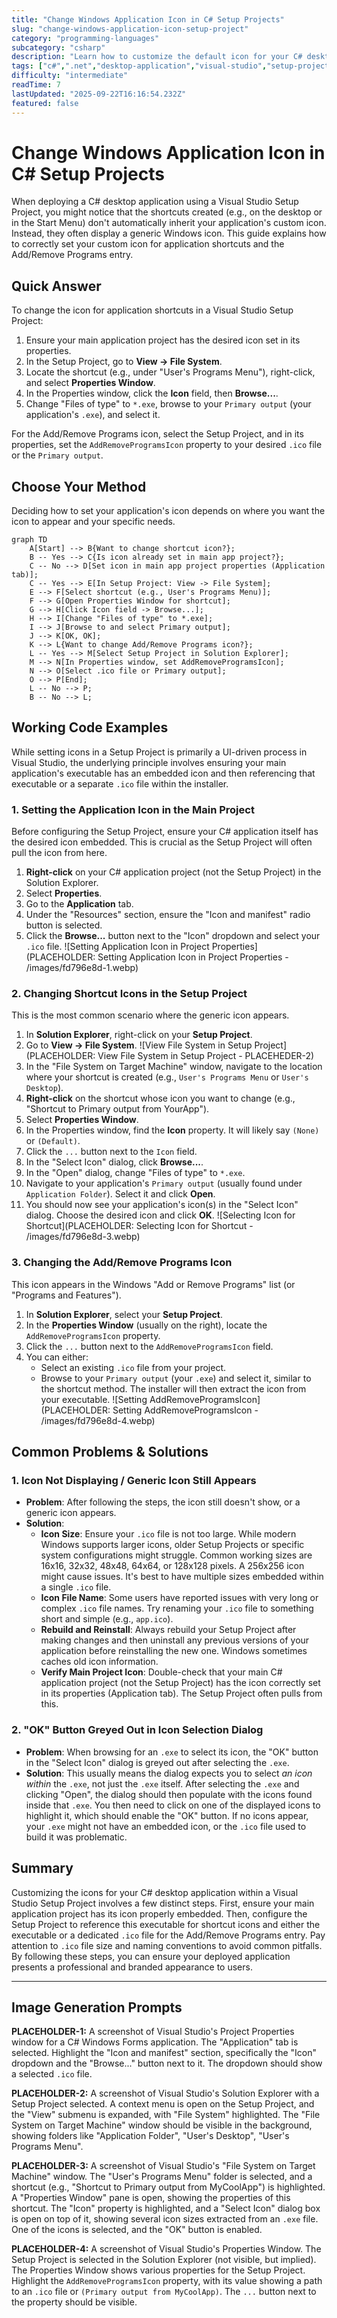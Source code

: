 ```yaml
---
title: "Change Windows Application Icon in C# Setup Projects"
slug: "change-windows-application-icon-setup-project"
category: "programming-languages"
subcategory: "csharp"
description: "Learn how to customize the default icon for your C# desktop application shortcuts and Add/Remove Programs entry within a Visual Studio Setup Project."
tags: ["c#",".net","desktop-application","visual-studio","setup-project","icon"]
difficulty: "intermediate"
readTime: 7
lastUpdated: "2025-09-22T16:16:54.232Z"
featured: false
---
```


# Change Windows Application Icon in C# Setup Projects

When deploying a C# desktop application using a Visual Studio Setup Project, you might notice that the shortcuts created (e.g., on the desktop or in the Start Menu) don't automatically inherit your application's custom icon. Instead, they often display a generic Windows icon. This guide explains how to correctly set your custom icon for application shortcuts and the Add/Remove Programs entry.

## Quick Answer

To change the icon for application shortcuts in a Visual Studio Setup Project:

1.  Ensure your main application project has the desired icon set in its properties.
2.  In the Setup Project, go to **View -> File System**.
3.  Locate the shortcut (e.g., under "User's Programs Menu"), right-click, and select **Properties Window**.
4.  In the Properties window, click the **Icon** field, then **Browse...**.
5.  Change "Files of type" to `*.exe`, browse to your `Primary output` (your application's `.exe`), and select it.

For the Add/Remove Programs icon, select the Setup Project, and in its properties, set the `AddRemoveProgramsIcon` property to your desired `.ico` file or the `Primary output`.

## Choose Your Method

Deciding how to set your application's icon depends on where you want the icon to appear and your specific needs.

```mermaid
graph TD
    A[Start] --> B{Want to change shortcut icon?};
    B -- Yes --> C{Is icon already set in main app project?};
    C -- No --> D[Set icon in main app project properties (Application tab)];
    C -- Yes --> E[In Setup Project: View -> File System];
    E --> F[Select shortcut (e.g., User's Programs Menu)];
    F --> G[Open Properties Window for shortcut];
    G --> H[Click Icon field -> Browse...];
    H --> I[Change "Files of type" to *.exe];
    I --> J[Browse to and select Primary output];
    J --> K[OK, OK];
    K --> L{Want to change Add/Remove Programs icon?};
    L -- Yes --> M[Select Setup Project in Solution Explorer];
    M --> N[In Properties window, set AddRemoveProgramsIcon];
    N --> O[Select .ico file or Primary output];
    O --> P[End];
    L -- No --> P;
    B -- No --> L;
```

## Working Code Examples

While setting icons in a Setup Project is primarily a UI-driven process in Visual Studio, the underlying principle involves ensuring your main application's executable has an embedded icon and then referencing that executable or a separate `.ico` file within the installer.

### 1. Setting the Application Icon in the Main Project

Before configuring the Setup Project, ensure your C# application itself has the desired icon embedded. This is crucial as the Setup Project will often pull the icon from here.

1.  **Right-click** on your C# application project (not the Setup Project) in the Solution Explorer.
2.  Select **Properties**.
3.  Go to the **Application** tab.
4.  Under the "Resources" section, ensure the "Icon and manifest" radio button is selected.
5.  Click the **Browse...** button next to the "Icon" dropdown and select your `.ico` file.
    ![Setting Application Icon in Project Properties](PLACEHOLDER: Setting Application Icon in Project Properties - /images/fd796e8d-1.webp)

### 2. Changing Shortcut Icons in the Setup Project

This is the most common scenario where the generic icon appears.

1.  In **Solution Explorer**, right-click on your **Setup Project**.
2.  Go to **View -> File System**.
    ![View File System in Setup Project](PLACEHOLDER: View File System in Setup Project - PLACEHEDER-2)
3.  In the "File System on Target Machine" window, navigate to the location where your shortcut is created (e.g., `User's Programs Menu` or `User's Desktop`).
4.  **Right-click** on the shortcut whose icon you want to change (e.g., "Shortcut to Primary output from YourApp").
5.  Select **Properties Window**.
6.  In the Properties window, find the **Icon** property. It will likely say `(None)` or `(Default)`.
7.  Click the `...` button next to the `Icon` field.
8.  In the "Select Icon" dialog, click **Browse...**.
9.  In the "Open" dialog, change "Files of type" to `*.exe`.
10. Navigate to your application's `Primary output` (usually found under `Application Folder`). Select it and click **Open**.
11. You should now see your application's icon(s) in the "Select Icon" dialog. Choose the desired icon and click **OK**.
    ![Selecting Icon for Shortcut](PLACEHOLDER: Selecting Icon for Shortcut - /images/fd796e8d-3.webp)

### 3. Changing the Add/Remove Programs Icon

This icon appears in the Windows "Add or Remove Programs" list (or "Programs and Features").

1.  In **Solution Explorer**, select your **Setup Project**.
2.  In the **Properties Window** (usually on the right), locate the `AddRemoveProgramsIcon` property.
3.  Click the `...` button next to the `AddRemoveProgramsIcon` field.
4.  You can either:
    *   Select an existing `.ico` file from your project.
    *   Browse to your `Primary output` (your `.exe`) and select it, similar to the shortcut method. The installer will then extract the icon from your executable.
    ![Setting AddRemoveProgramsIcon](PLACEHOLDER: Setting AddRemoveProgramsIcon - /images/fd796e8d-4.webp)

## Common Problems & Solutions

### 1. Icon Not Displaying / Generic Icon Still Appears

*   **Problem**: After following the steps, the icon still doesn't show, or a generic icon appears.
*   **Solution**:
    *   **Icon Size**: Ensure your `.ico` file is not too large. While modern Windows supports larger icons, older Setup Projects or specific system configurations might struggle. Common working sizes are 16x16, 32x32, 48x48, 64x64, or 128x128 pixels. A 256x256 icon might cause issues. It's best to have multiple sizes embedded within a single `.ico` file.
    *   **Icon File Name**: Some users have reported issues with very long or complex `.ico` file names. Try renaming your `.ico` file to something short and simple (e.g., `app.ico`).
    *   **Rebuild and Reinstall**: Always rebuild your Setup Project after making changes and then uninstall any previous versions of your application before reinstalling the new one. Windows sometimes caches old icon information.
    *   **Verify Main Project Icon**: Double-check that your main C# application project (not the Setup Project) has the icon correctly set in its properties (Application tab). The Setup Project often pulls from this.

### 2. "OK" Button Greyed Out in Icon Selection Dialog

*   **Problem**: When browsing for an `.exe` to select its icon, the "OK" button in the "Select Icon" dialog is greyed out after selecting the `.exe`.
*   **Solution**: This usually means the dialog expects you to select *an icon within* the `.exe`, not just the `.exe` itself. After selecting the `.exe` and clicking "Open", the dialog should then populate with the icons found inside that `.exe`. You then need to click on one of the displayed icons to highlight it, which should enable the "OK" button. If no icons appear, your `.exe` might not have an embedded icon, or the `.ico` file used to build it was problematic.

## Summary

Customizing the icons for your C# desktop application within a Visual Studio Setup Project involves a few distinct steps. First, ensure your main application project has its icon properly embedded. Then, configure the Setup Project to reference this executable for shortcut icons and either the executable or a dedicated `.ico` file for the Add/Remove Programs entry. Pay attention to `.ico` file size and naming conventions to avoid common pitfalls. By following these steps, you can ensure your deployed application presents a professional and branded appearance to users.

---

## Image Generation Prompts

**PLACEHOLDER-1:** A screenshot of Visual Studio's Project Properties window for a C# Windows Forms application. The "Application" tab is selected. Highlight the "Icon and manifest" section, specifically the "Icon" dropdown and the "Browse..." button next to it. The dropdown should show a selected `.ico` file.

**PLACEHOLDER-2:** A screenshot of Visual Studio's Solution Explorer with a Setup Project selected. A context menu is open on the Setup Project, and the "View" submenu is expanded, with "File System" highlighted. The "File System on Target Machine" window should be visible in the background, showing folders like "Application Folder", "User's Desktop", "User's Programs Menu".

**PLACEHOLDER-3:** A screenshot of Visual Studio's "File System on Target Machine" window. The "User's Programs Menu" folder is selected, and a shortcut (e.g., "Shortcut to Primary output from MyCoolApp") is highlighted. A "Properties Window" pane is open, showing the properties of this shortcut. The "Icon" property is highlighted, and a "Select Icon" dialog box is open on top of it, showing several icon sizes extracted from an `.exe` file. One of the icons is selected, and the "OK" button is enabled.

**PLACEHOLDER-4:** A screenshot of Visual Studio's Properties Window. The Setup Project is selected in the Solution Explorer (not visible, but implied). The Properties Window shows various properties for the Setup Project. Highlight the `AddRemoveProgramsIcon` property, with its value showing a path to an `.ico` file or `(Primary output from MyCoolApp)`. The `...` button next to the property should be visible.